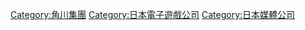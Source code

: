 
{{DEFAULTSORT:DWANGO}}
[[Category:角川集團|Category:角川集團]]
[[Category:日本電子遊戲公司|Category:日本電子遊戲公司]]
[[Category:日本媒體公司|Category:日本媒體公司]]